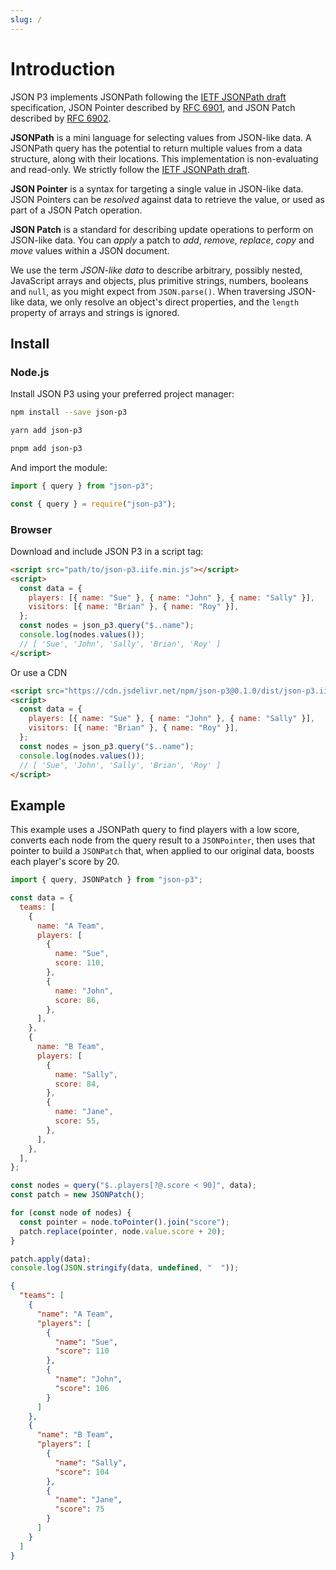```yaml
---
slug: /
---
```



# Introduction

JSON P3 implements JSONPath following the [IETF JSONPath draft](https://datatracker.ietf.org/doc/html/draft-ietf-jsonpath-base-20) specification, JSON Pointer described by [RFC 6901](https://datatracker.ietf.org/doc/html/rfc6901), and JSON Patch described by [RFC 6902](https://datatracker.ietf.org/doc/html/rfc6902).

**JSONPath** is a mini language for selecting values from JSON-like data. A JSONPath query has the potential to return multiple values from a data structure, along with their locations. This implementation is non-evaluating and read-only. We strictly follow the [IETF JSONPath draft](https://datatracker.ietf.org/doc/html/draft-ietf-jsonpath-base-20).

**JSON Pointer** is a syntax for targeting a single value in JSON-like data. JSON Pointers can be _resolved_ against data to retrieve the value, or used as part of a JSON Patch operation.

**JSON Patch** is a standard for describing update operations to perform on JSON-like data. You can _apply_ a patch to _add_, _remove_, _replace_, _copy_ and _move_ values within a JSON document.

We use the term _JSON-like data_ to describe arbitrary, possibly nested, JavaScript arrays and objects, plus primitive strings, numbers, booleans and `null`, as you might expect from `JSON.parse()`. When traversing JSON-like data, we only resolve an object's direct properties, and the `length` property of arrays and strings is ignored.

## Install

### Node.js

Install JSON P3 using your preferred project manager:

<Tabs groupId="js-package">
<TabItem value="npm" label="npm">

```bash
npm install --save json-p3
```

</TabItem>
<TabItem value="yarn" label="yarn">

```bash
yarn add json-p3
```

</TabItem>
<TabItem value="pnpm" label="pnpm">

```bash
pnpm add json-p3
```

</TabItem>
</Tabs>

And import the module:

<Tabs groupId="js-modules">
<TabItem value="esm" label="ESM">

```js
import { query } from "json-p3";
```

</TabItem>
<TabItem value="cjs" label="CJS">

```js
const { query } = require("json-p3");
```

</TabItem>
</Tabs>

### Browser

Download and include JSON P3 in a script tag:

```html
<script src="path/to/json-p3.iife.min.js"></script>
<script>
  const data = {
    players: [{ name: "Sue" }, { name: "John" }, { name: "Sally" }],
    visitors: [{ name: "Brian" }, { name: "Roy" }],
  };
  const nodes = json_p3.query("$..name");
  console.log(nodes.values());
  // [ 'Sue', 'John', 'Sally', 'Brian', 'Roy' ]
</script>
```

Or use a CDN

```html
<script src="https://cdn.jsdelivr.net/npm/json-p3@0.1.0/dist/json-p3.iife.min.js"></script>
<script>
  const data = {
    players: [{ name: "Sue" }, { name: "John" }, { name: "Sally" }],
    visitors: [{ name: "Brian" }, { name: "Roy" }],
  };
  const nodes = json_p3.query("$..name");
  console.log(nodes.values());
  // [ 'Sue', 'John', 'Sally', 'Brian', 'Roy' ]
</script>
```

## Example

This example uses a JSONPath query to find players with a low score, converts each node from the query result to a `JSONPointer`, then uses that pointer to build a `JSONPatch` that, when applied to our original data, boosts each player's score by 20.

```javascript
import { query, JSONPatch } from "json-p3";

const data = {
  teams: [
    {
      name: "A Team",
      players: [
        {
          name: "Sue",
          score: 110,
        },
        {
          name: "John",
          score: 86,
        },
      ],
    },
    {
      name: "B Team",
      players: [
        {
          name: "Sally",
          score: 84,
        },
        {
          name: "Jane",
          score: 55,
        },
      ],
    },
  ],
};

const nodes = query("$..players[?@.score < 90]", data);
const patch = new JSONPatch();

for (const node of nodes) {
  const pointer = node.toPointer().join("score");
  patch.replace(pointer, node.value.score + 20);
}

patch.apply(data);
console.log(JSON.stringify(data, undefined, "  "));
```

```json title="output"
{
  "teams": [
    {
      "name": "A Team",
      "players": [
        {
          "name": "Sue",
          "score": 110
        },
        {
          "name": "John",
          "score": 106
        }
      ]
    },
    {
      "name": "B Team",
      "players": [
        {
          "name": "Sally",
          "score": 104
        },
        {
          "name": "Jane",
          "score": 75
        }
      ]
    }
  ]
}
```
